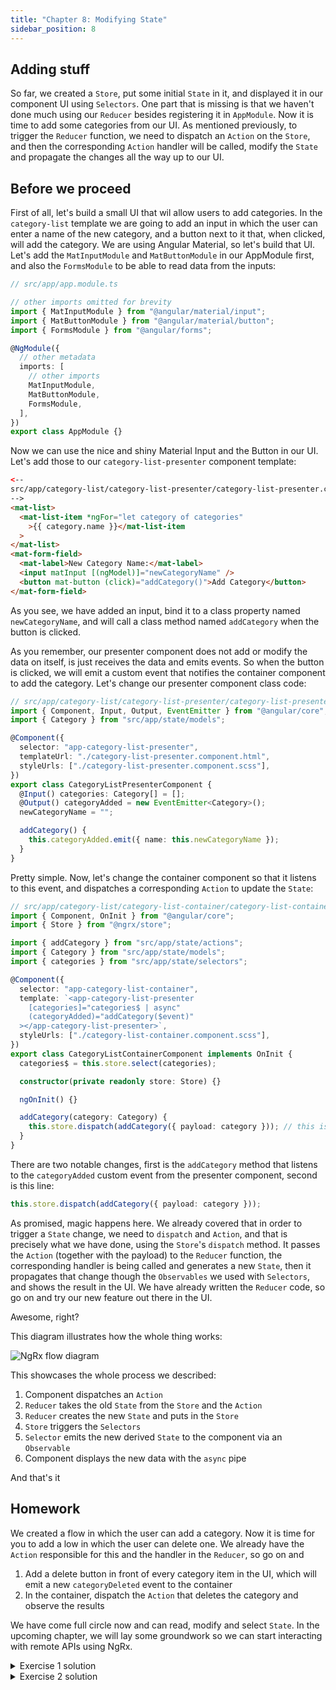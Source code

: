 ```yaml
---
title: "Chapter 8: Modifying State"
sidebar_position: 8
---
```



## Adding stuff

So far, we created a `Store`, put some initial `State` in it, and displayed it in our component UI using `Selectors`. One part that is missing is that we haven't done much using our `Reducer` besides registering it in `AppModule`. Now it is time to add some categories from our UI. As mentioned previously, to trigger the `Reducer` function, we need to dispatch an `Action` on the `Store`, and then the corresponding `Action` handler will be called, modify the `State` and propagate the changes all the way up to our UI.

## Before we proceed

First of all, let's build a small UI that wil allow users to add categories. In the `category-list` template we are going to add an input in which the user can enter a name of the new category, and a button next to it that, when clicked, will add the category. We are using Angular Material, so let's build that UI. Let's add the `MatInputModule` and `MatButtonModule` in our AppModule first, and also the `FormsModule` to be able to read data from the inputs:

```ts
// src/app/app.module.ts

// other imports omitted for brevity
import { MatInputModule } from "@angular/material/input";
import { MatButtonModule } from "@angular/material/button";
import { FormsModule } from "@angular/forms";

@NgModule({
  // other metadata
  imports: [
    // other imports
    MatInputModule,
    MatButtonModule,
    FormsModule,
  ],
})
export class AppModule {}
```

Now we can use the nice and shiny Material Input and the Button in our UI. Let's add those to our `category-list-presenter` component template:

```html
<--
src/app/category-list/category-list-presenter/category-list-presenter.component.html
-->
<mat-list>
  <mat-list-item *ngFor="let category of categories"
    >{{ category.name }}</mat-list-item
  >
</mat-list>
<mat-form-field>
  <mat-label>New Category Name:</mat-label>
  <input matInput [(ngModel)]="newCategoryName" />
  <button mat-button (click)="addCategory()">Add Category</button>
</mat-form-field>
```

As you see, we have added an input, bind it to a class property named `newCategoryName`, and will call a class method named `addCategory` when the button is clicked.

As you remember, our presenter component does not add or modify the data on itself, is just receives the data and emits events. So when the button is clicked, we will emit a custom event that notifies the container component to add the category. Let's change our presenter component class code:

```ts
// src/app/category-list/category-list-presenter/category-list-presenter.component.ts
import { Component, Input, Output, EventEmitter } from "@angular/core";
import { Category } from "src/app/state/models";

@Component({
  selector: "app-category-list-presenter",
  templateUrl: "./category-list-presenter.component.html",
  styleUrls: ["./category-list-presenter.component.scss"],
})
export class CategoryListPresenterComponent {
  @Input() categories: Category[] = [];
  @Output() categoryAdded = new EventEmitter<Category>();
  newCategoryName = "";

  addCategory() {
    this.categoryAdded.emit({ name: this.newCategoryName });
  }
}
```

Pretty simple. Now, let's change the container component so that it listens to this event, and dispatches a corresponding `Action` to update the `State`:

```ts
// src/app/category-list/category-list-container/category-list-container.component.ts
import { Component, OnInit } from "@angular/core";
import { Store } from "@ngrx/store";

import { addCategory } from "src/app/state/actions";
import { Category } from "src/app/state/models";
import { categories } from "src/app/state/selectors";

@Component({
  selector: "app-category-list-container",
  template: `<app-category-list-presenter
    [categories]="categories$ | async"
    (categoryAdded)="addCategory($event)"
  ></app-category-list-presenter>`,
  styleUrls: ["./category-list-container.component.scss"],
})
export class CategoryListContainerComponent implements OnInit {
  categories$ = this.store.select(categories);

  constructor(private readonly store: Store) {}

  ngOnInit() {}

  addCategory(category: Category) {
    this.store.dispatch(addCategory({ payload: category })); // this is where the magic happens
  }
}
```

There are two notable changes, first is the `addCategory` method that listens to the `categoryAdded` custom event from the presenter component, second is this line:

```ts
this.store.dispatch(addCategory({ payload: category }));
```

As promised, magic happens here. We already covered that in order to trigger a `State` change, we need to `dispatch` and `Action`, and that is precisely what we have done, using the `Store`'s `dispatch` method. It passes the `Action` (together with the payload) to the `Reducer` function, the corresponding handler is being called and generates a new `State`, then it propagates that change though the `Observables` we used with `Selectors`, and shows the result in the UI. We have already written the `Reducer` code, so go on and try our new feature out there in the UI.

Awesome, right?

This diagram illustrates how the whole thing works:

![NgRx flow diagram](/img/chapter-8/store-diagram.png)

This showcases the whole process we described:

1. Component dispatches an `Action`
2. `Reducer` takes the old `State` from the `Store` and the `Action`
3. `Reducer` creates the new `State` and puts in the `Store`
4. `Store` triggers the `Selectors`
5. `Selector` emits the new derived `State` to the component via an `Observable`
6. Component displays the new data with the `async` pipe

And that's it

## Homework

We created a flow in which the user can add a category. Now it is time for you to add a low in which the user can delete one. We already have the `Action` responsible for this and the handler in the `Reducer`, so go on and

1. Add a delete button in front of every category item in the UI, which will emit a new `categoryDeleted` event to the container
2. In the container, dispatch the `Action` that deletes the category and observe the results

We have come full circle now and can read, modify and select `State`. In the upcoming chapter, we will lay some groundwork so we can start interacting with remote APIs using NgRx.

<details>
  <summary>Exercise 1 solution</summary>
  
  <CodeBlock title="category-list-presenter.component.ts" className="language-ts">
    {Exercise1CategoryListPresenterComponent}
  </CodeBlock>

  <CodeBlock title="category-list-presenter.component.html" className="language-ts">
    {Exercise1CategoryListPresenterTemplate}
  </CodeBlock>
</details>

<details>
  <summary>Exercise 2 solution</summary>

  <CodeBlock
    title="category-list-container.component.ts"
    className="language-ts"
  >
    {Exercise2CategoryListContainerComponent}
  </CodeBlock>
</details>
